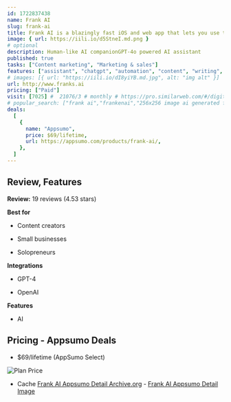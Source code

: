 ```yaml
---
id: 1722837438
name: Frank AI
slug: frank-ai
title: Frank AI is a blazingly fast iOS and web app that lets you use the latest AI models from your pocket
image: { url: https://iili.io/d5StneI.md.png }
# optional
description: Human-like AI companionGPT-4o powered AI assistant
published: true
tasks: ["Content marketing", "Marketing & sales"]
features: ["assistant", "chatgpt", "automation", "content", "writing", "marketing", "productivity", "collaboration"]
# images: [{ url: "https://iili.io/dI8yiYB.md.jpg", alt: "img alt" }]
url: http://www.franks.ai
pricing: ["Paid"]
visit: [7025] #  21076/3 # monthly # https://pro.similarweb.com/#/digitalsuite/websiteanalysis/home
# popular_search: ["frank ai","frankenai","256x256 image ai generated franks corndog","frankai","franks.ai"]
deals:
  [
    {
      name: "Appsumo",
      price: $69/lifetime,
      url: https://appsumo.com/products/frank-ai/,
    },
  ]
---
```


## Review, Features

**Review:** 19 reviews (4.53 stars)

**Best for**

- Content creators

- Small businesses

- Solopreneurs

**Integrations**

- GPT-4

- OpenAI

**Features**

- AI

## Pricing - Appsumo Deals

- $69/lifetime (AppSumo Select)

<Img src="https://iili.io/d54sLgf.png" alt="Plan Price" />

- Cache [Frank AI Appsumo Detail Archive.org](https://web.archive.org/web/*/https://appsumo.com/products/frank-ai/) - [Frank AI Appsumo Detail Image](https://iili.io/d54LGrG.png)

